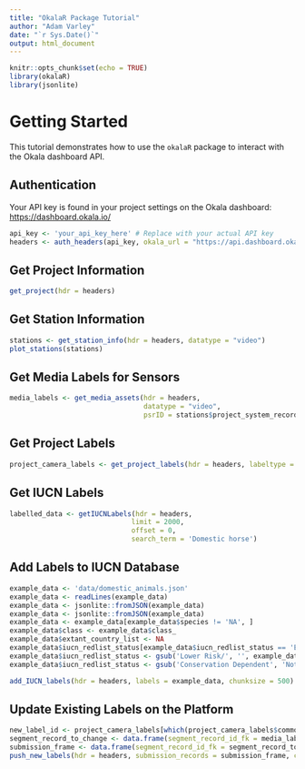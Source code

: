 ```yaml
---
title: "OkalaR Package Tutorial"
author: "Adam Varley"
date: "`r Sys.Date()`"
output: html_document
---
```


```r
knitr::opts_chunk$set(echo = TRUE)
library(okalaR)
library(jsonlite)
```

# Getting Started

This tutorial demonstrates how to use the `okalaR` package to interact with the Okala dashboard API.

## Authentication

Your API key is found in your project settings on the Okala dashboard: [https://dashboard.okala.io/](https://dashboard.okala.io/)

```r
api_key <- 'your_api_key_here' # Replace with your actual API key
headers <- auth_headers(api_key, okala_url = "https://api.dashboard.okala.io/api/")
```

## Get Project Information

```r
get_project(hdr = headers)
```

## Get Station Information

```r
stations <- get_station_info(hdr = headers, datatype = "video")
plot_stations(stations)
```

## Get Media Labels for Sensors

```r
media_labels <- get_media_assets(hdr = headers,
                                 datatype = "video",
                                 psrID = stations$project_system_record_id)
```

## Get Project Labels

```r
project_camera_labels <- get_project_labels(hdr = headers, labeltype = 'Camera')
```

## Get IUCN Labels

```r
labelled_data <- getIUCNLabels(hdr = headers,
                              limit = 2000,
                              offset = 0,
                              search_term = 'Domestic horse')
```

## Add Labels to IUCN Database

```r
example_data <- 'data/domestic_animals.json'
example_data <- readLines(example_data)
example_data <- jsonlite::fromJSON(example_data)
example_data <- jsonlite::fromJSON(example_data)
example_data <- example_data[example_data$species != 'NA', ]
example_data$class <- example_data$class_
example_data$extant_country_list <- NA
example_data$iucn_redlist_status[example_data$iucn_redlist_status == 'Extinct In The Wild'] <- 'Extinct in the Wild'
example_data$iucn_redlist_status <- gsub('Lower Risk/', '', example_data$iucn_redlist_status)
example_data$iucn_redlist_status <- gsub('Conservation Dependent', 'Not Evaluated', example_data$iucn_redlist_status)

add_IUCN_labels(hdr = headers, labels = example_data, chunksize = 500)
```

## Update Existing Labels on the Platform

```r
new_label_id <- project_camera_labels[which(project_camera_labels$common_name == 'Uneven-toothed Rat'), 'label_id']
segment_record_to_change <- data.frame(segment_record_id_fk = media_labels[1, 'segment_record_id'], label_id_fk = 1)
submission_frame <- data.frame(segment_record_id_fk = segment_record_to_change, label_id_fk = new_label_id, number_of_individuals = 1)
push_new_labels(hdr = headers, submission_records = submission_frame, chunksize = 30)
```
